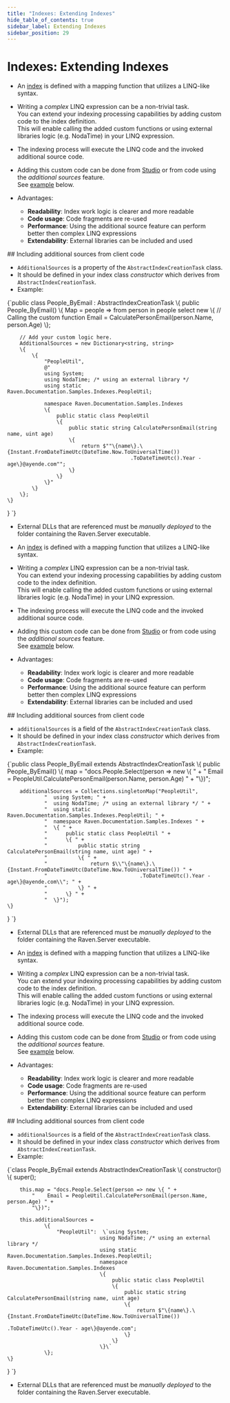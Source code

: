 ```yaml
---
title: "Indexes: Extending Indexes"
hide_table_of_contents: true
sidebar_label: Extending Indexes
sidebar_position: 29
---
```





# Indexes: Extending Indexes
<LanguageSwitcher supportedLanguages={supportedLanguages} />
<LanguageContent language="csharp">

<Admonition type="note" title="">

* An [index](../indexes/what-are-indexes.mdx) is defined with a mapping function that utilizes a LINQ-like syntax.  
  
* Writing a _complex_ LINQ expression can be a non-trivial task.  
  You can extend your indexing processing capabilities by adding custom code to the index definition.  
  This will enable calling the added custom functions or using external libraries logic (e.g. NodaTime) in your LINQ expression.  

* The indexing process will execute the LINQ code and the invoked additional source code.  

* Adding this custom code can be done from [Studio](../studio/database/indexes/create-map-index.mdx#additional-sources) or from code using the _additional sources_ feature.  
  See [example](../indexes/extending-indexes.mdx#including-additional-sources-from-client-code) below.  

* Advantages:
  * **Readability**:   Index work logic is clearer and more readable  
  * **Code usage**:    Code fragments are re-used  
  * **Performance**:   Using the additional source feature can perform better then complex LINQ expressions  
  * **Extendability**: External libraries can be included and used  

</Admonition>
## Including additional sources from client code

* `AdditionalSources` is a property of the `AbstractIndexCreationTask` class.  
* It should be defined in your index class _constructor_ which derives from `AbstractIndexCreationTask`.  
* Example:  

<TabItem value="additional_sources_1" label="additional_sources_1">
<CodeBlock language="csharp">
{`public class People_ByEmail : AbstractIndexCreationTask<Person>
\{
    public People_ByEmail()
    \{
        Map = people => from person in people
                        select new
                        \{
                            // Calling the custom function
                            Email = CalculatePersonEmail(person.Name, person.Age)
                        \};

        // Add your custom logic here. 
        AdditionalSources = new Dictionary<string, string>
        \{
            \{
                "PeopleUtil",
                @"
                using System;
                using NodaTime; /* using an external library */
                using static Raven.Documentation.Samples.Indexes.PeopleUtil;

                namespace Raven.Documentation.Samples.Indexes
                \{
                    public static class PeopleUtil
                    \{
                        public static string CalculatePersonEmail(string name, uint age)
                        \{
                            return $""\{name\}.\{Instant.FromDateTimeUtc(DateTime.Now.ToUniversalTime())
                                            .ToDateTimeUtc().Year - age\}@ayende.com"";
                        \}
                    \}
                \}"
            \}
        \};
    \}
\}
`}
</CodeBlock>
</TabItem>



<Admonition type="note" title="Note: Deploying External DLLs" id="note-deploying-external-dlls" href="#note-deploying-external-dlls">

* External DLLs that are referenced must be _manually deployed_ to the folder containing the Raven.Server executable.  

</Admonition>


</LanguageContent>
<LanguageContent language="java">

<Admonition type="note" title="">

* An [index](../indexes/what-are-indexes.mdx) is defined with a mapping function that utilizes a LINQ-like syntax.  
  
* Writing a _complex_ LINQ expression can be a non-trivial task.  
  You can extend your indexing processing capabilities by adding custom code to the index definition.  
  This will enable calling the added custom functions or using external libraries logic (e.g. NodaTime) in your LINQ expression.  

* The indexing process will execute the LINQ code and the invoked additional source code.  

* Adding this custom code can be done from [Studio](../studio/database/indexes/create-map-index.mdx#additional-sources) or from code using the _additional sources_ feature.  
  See [example](../indexes/extending-indexes.mdx#including-additional-sources-from-client-code) below.  

* Advantages:
  * **Readability**:   Index work logic is clearer and more readable  
  * **Code usage**:    Code fragments are re-used  
  * **Performance**:   Using the additional source feature can perform better then complex LINQ expressions  
  * **Extendability**: External libraries can be included and used  

</Admonition>
## Including additional sources from client code

* `additionalSources` is a field of the `AbstractIndexCreationTask` class.  
* It should be defined in your index class _constructor_ which derives from `AbstractIndexCreationTask`.  
* Example:  

<TabItem value="additional_sources_1" label="additional_sources_1">
<CodeBlock language="java">
{`public class People_ByEmail extends AbstractIndexCreationTask \{
    public People_ByEmail() \{
        map = "docs.People.Select(person => new \{ " +
            "    Email = PeopleUtil.CalculatePersonEmail(person.Name, person.Age) " +
            "\})";

        additionalSources = Collections.singletonMap("PeopleUtil",
                "  using System; " +
                "  using NodaTime; /* using an external library */ " +
                "  using static Raven.Documentation.Samples.Indexes.PeopleUtil; " +
                "  namespace Raven.Documentation.Samples.Indexes " +
                "  \{ " +
                "      public static class PeopleUtil " +
                "      \{ " +
                "          public static string CalculatePersonEmail(string name, uint age) " +
                "          \{ " +
                "              return $\\"\{name\}.\{Instant.FromDateTimeUtc(DateTime.Now.ToUniversalTime()) " +
                "                              .ToDateTimeUtc().Year - age\}@ayende.com\\"; " +
                "          \} " +
                "      \} " +
                "  \}");
    \}
\}
`}
</CodeBlock>
</TabItem>



<Admonition type="note" title="Note: Deploying External DLLs" id="note-deploying-external-dlls" href="#note-deploying-external-dlls">

* External DLLs that are referenced must be _manually deployed_ to the folder containing the Raven.Server executable.  

</Admonition>


</LanguageContent>
<LanguageContent language="nodejs">

<Admonition type="note" title="">

* An [index](../indexes/what-are-indexes.mdx) is defined with a mapping function that utilizes a LINQ-like syntax.  
  
* Writing a _complex_ LINQ expression can be a non-trivial task.  
  You can extend your indexing processing capabilities by adding custom code to the index definition.  
  This will enable calling the added custom functions or using external libraries logic (e.g. NodaTime) in your LINQ expression.  

* The indexing process will execute the LINQ code and the invoked additional source code.  

* Adding this custom code can be done from [Studio](../studio/database/indexes/create-map-index.mdx#additional-sources) or from code using the _additional sources_ feature.  
  See [example](../indexes/extending-indexes.mdx#including-additional-sources-from-client-code) below.  

* Advantages:
  * **Readability**:   Index work logic is clearer and more readable  
  * **Code usage**:    Code fragments are re-used  
  * **Performance**:   Using the additional source feature can perform better then complex LINQ expressions  
  * **Extendability**: External libraries can be included and used  

</Admonition>
## Including additional sources from client code

* `additionalSources` is a field of the `AbstractIndexCreationTask` class.  
* It should be defined in your index class _constructor_ which derives from `AbstractIndexCreationTask`.  
* Example:  

<TabItem value="additional_sources_1" label="additional_sources_1">
<CodeBlock language="js">
{`class People_ByEmail extends AbstractIndexCreationTask \{
    constructor() \{
        super();

        this.map = "docs.People.Select(person => new \{ " +
            "    Email = PeopleUtil.CalculatePersonEmail(person.Name, person.Age) " +
            "\})";

        this.additionalSources = 
                \{ 
                    "PeopleUtil":  \`using System; 
                                  using NodaTime; /* using an external library */ 
                                  using static Raven.Documentation.Samples.Indexes.PeopleUtil; 
                                  namespace Raven.Documentation.Samples.Indexes 
                                  \{ 
                                      public static class PeopleUtil 
                                      \{ 
                                          public static string CalculatePersonEmail(string name, uint age) 
                                          \{ 
                                              return $"\{name\}.\{Instant.FromDateTimeUtc(DateTime.Now.ToUniversalTime()) 
                                                              .ToDateTimeUtc().Year - age\}@ayende.com"; 
                                          \} 
                                      \} 
                                  \}\`
                \};
    \}
\}
`}
</CodeBlock>
</TabItem>



<Admonition type="note" title="Note: Deploying External DLLs" id="note-deploying-external-dlls" href="#note-deploying-external-dlls">

* External DLLs that are referenced must be _manually deployed_ to the folder containing the Raven.Server executable.  

</Admonition>


</LanguageContent>

<!---
### Indexes
- [What are Indexes](../indexes/what-are-indexes)


-->